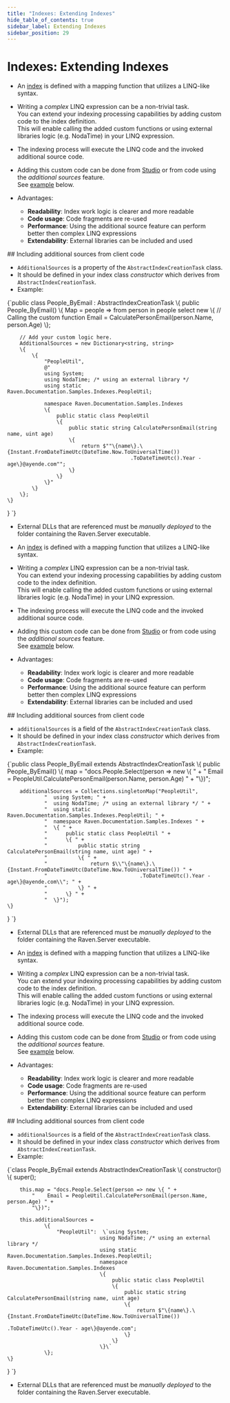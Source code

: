 ```yaml
---
title: "Indexes: Extending Indexes"
hide_table_of_contents: true
sidebar_label: Extending Indexes
sidebar_position: 29
---
```





# Indexes: Extending Indexes
<LanguageSwitcher supportedLanguages={supportedLanguages} />
<LanguageContent language="csharp">

<Admonition type="note" title="">

* An [index](../indexes/what-are-indexes.mdx) is defined with a mapping function that utilizes a LINQ-like syntax.  
  
* Writing a _complex_ LINQ expression can be a non-trivial task.  
  You can extend your indexing processing capabilities by adding custom code to the index definition.  
  This will enable calling the added custom functions or using external libraries logic (e.g. NodaTime) in your LINQ expression.  

* The indexing process will execute the LINQ code and the invoked additional source code.  

* Adding this custom code can be done from [Studio](../studio/database/indexes/create-map-index.mdx#additional-sources) or from code using the _additional sources_ feature.  
  See [example](../indexes/extending-indexes.mdx#including-additional-sources-from-client-code) below.  

* Advantages:
  * **Readability**:   Index work logic is clearer and more readable  
  * **Code usage**:    Code fragments are re-used  
  * **Performance**:   Using the additional source feature can perform better then complex LINQ expressions  
  * **Extendability**: External libraries can be included and used  

</Admonition>
## Including additional sources from client code

* `AdditionalSources` is a property of the `AbstractIndexCreationTask` class.  
* It should be defined in your index class _constructor_ which derives from `AbstractIndexCreationTask`.  
* Example:  

<TabItem value="additional_sources_1" label="additional_sources_1">
<CodeBlock language="csharp">
{`public class People_ByEmail : AbstractIndexCreationTask<Person>
\{
    public People_ByEmail()
    \{
        Map = people => from person in people
                        select new
                        \{
                            // Calling the custom function
                            Email = CalculatePersonEmail(person.Name, person.Age)
                        \};

        // Add your custom logic here. 
        AdditionalSources = new Dictionary<string, string>
        \{
            \{
                "PeopleUtil",
                @"
                using System;
                using NodaTime; /* using an external library */
                using static Raven.Documentation.Samples.Indexes.PeopleUtil;

                namespace Raven.Documentation.Samples.Indexes
                \{
                    public static class PeopleUtil
                    \{
                        public static string CalculatePersonEmail(string name, uint age)
                        \{
                            return $""\{name\}.\{Instant.FromDateTimeUtc(DateTime.Now.ToUniversalTime())
                                            .ToDateTimeUtc().Year - age\}@ayende.com"";
                        \}
                    \}
                \}"
            \}
        \};
    \}
\}
`}
</CodeBlock>
</TabItem>



<Admonition type="note" title="Note: Deploying External DLLs" id="note-deploying-external-dlls" href="#note-deploying-external-dlls">

* External DLLs that are referenced must be _manually deployed_ to the folder containing the Raven.Server executable.  

</Admonition>


</LanguageContent>
<LanguageContent language="java">

<Admonition type="note" title="">

* An [index](../indexes/what-are-indexes.mdx) is defined with a mapping function that utilizes a LINQ-like syntax.  
  
* Writing a _complex_ LINQ expression can be a non-trivial task.  
  You can extend your indexing processing capabilities by adding custom code to the index definition.  
  This will enable calling the added custom functions or using external libraries logic (e.g. NodaTime) in your LINQ expression.  

* The indexing process will execute the LINQ code and the invoked additional source code.  

* Adding this custom code can be done from [Studio](../studio/database/indexes/create-map-index.mdx#additional-sources) or from code using the _additional sources_ feature.  
  See [example](../indexes/extending-indexes.mdx#including-additional-sources-from-client-code) below.  

* Advantages:
  * **Readability**:   Index work logic is clearer and more readable  
  * **Code usage**:    Code fragments are re-used  
  * **Performance**:   Using the additional source feature can perform better then complex LINQ expressions  
  * **Extendability**: External libraries can be included and used  

</Admonition>
## Including additional sources from client code

* `additionalSources` is a field of the `AbstractIndexCreationTask` class.  
* It should be defined in your index class _constructor_ which derives from `AbstractIndexCreationTask`.  
* Example:  

<TabItem value="additional_sources_1" label="additional_sources_1">
<CodeBlock language="java">
{`public class People_ByEmail extends AbstractIndexCreationTask \{
    public People_ByEmail() \{
        map = "docs.People.Select(person => new \{ " +
            "    Email = PeopleUtil.CalculatePersonEmail(person.Name, person.Age) " +
            "\})";

        additionalSources = Collections.singletonMap("PeopleUtil",
                "  using System; " +
                "  using NodaTime; /* using an external library */ " +
                "  using static Raven.Documentation.Samples.Indexes.PeopleUtil; " +
                "  namespace Raven.Documentation.Samples.Indexes " +
                "  \{ " +
                "      public static class PeopleUtil " +
                "      \{ " +
                "          public static string CalculatePersonEmail(string name, uint age) " +
                "          \{ " +
                "              return $\\"\{name\}.\{Instant.FromDateTimeUtc(DateTime.Now.ToUniversalTime()) " +
                "                              .ToDateTimeUtc().Year - age\}@ayende.com\\"; " +
                "          \} " +
                "      \} " +
                "  \}");
    \}
\}
`}
</CodeBlock>
</TabItem>



<Admonition type="note" title="Note: Deploying External DLLs" id="note-deploying-external-dlls" href="#note-deploying-external-dlls">

* External DLLs that are referenced must be _manually deployed_ to the folder containing the Raven.Server executable.  

</Admonition>


</LanguageContent>
<LanguageContent language="nodejs">

<Admonition type="note" title="">

* An [index](../indexes/what-are-indexes.mdx) is defined with a mapping function that utilizes a LINQ-like syntax.  
  
* Writing a _complex_ LINQ expression can be a non-trivial task.  
  You can extend your indexing processing capabilities by adding custom code to the index definition.  
  This will enable calling the added custom functions or using external libraries logic (e.g. NodaTime) in your LINQ expression.  

* The indexing process will execute the LINQ code and the invoked additional source code.  

* Adding this custom code can be done from [Studio](../studio/database/indexes/create-map-index.mdx#additional-sources) or from code using the _additional sources_ feature.  
  See [example](../indexes/extending-indexes.mdx#including-additional-sources-from-client-code) below.  

* Advantages:
  * **Readability**:   Index work logic is clearer and more readable  
  * **Code usage**:    Code fragments are re-used  
  * **Performance**:   Using the additional source feature can perform better then complex LINQ expressions  
  * **Extendability**: External libraries can be included and used  

</Admonition>
## Including additional sources from client code

* `additionalSources` is a field of the `AbstractIndexCreationTask` class.  
* It should be defined in your index class _constructor_ which derives from `AbstractIndexCreationTask`.  
* Example:  

<TabItem value="additional_sources_1" label="additional_sources_1">
<CodeBlock language="js">
{`class People_ByEmail extends AbstractIndexCreationTask \{
    constructor() \{
        super();

        this.map = "docs.People.Select(person => new \{ " +
            "    Email = PeopleUtil.CalculatePersonEmail(person.Name, person.Age) " +
            "\})";

        this.additionalSources = 
                \{ 
                    "PeopleUtil":  \`using System; 
                                  using NodaTime; /* using an external library */ 
                                  using static Raven.Documentation.Samples.Indexes.PeopleUtil; 
                                  namespace Raven.Documentation.Samples.Indexes 
                                  \{ 
                                      public static class PeopleUtil 
                                      \{ 
                                          public static string CalculatePersonEmail(string name, uint age) 
                                          \{ 
                                              return $"\{name\}.\{Instant.FromDateTimeUtc(DateTime.Now.ToUniversalTime()) 
                                                              .ToDateTimeUtc().Year - age\}@ayende.com"; 
                                          \} 
                                      \} 
                                  \}\`
                \};
    \}
\}
`}
</CodeBlock>
</TabItem>



<Admonition type="note" title="Note: Deploying External DLLs" id="note-deploying-external-dlls" href="#note-deploying-external-dlls">

* External DLLs that are referenced must be _manually deployed_ to the folder containing the Raven.Server executable.  

</Admonition>


</LanguageContent>

<!---
### Indexes
- [What are Indexes](../indexes/what-are-indexes)


-->